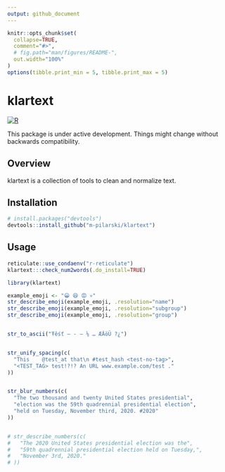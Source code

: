 ```yaml
---
output: github_document
---
```


<!-- README.md is generated from README.Rmd. Please edit that file -->

```r
knitr::opts_chunk$set(
  collapse=TRUE,
  comment="#>",
  # fig.path="man/figures/README-",
  out.width="100%"
)
options(tibble.print_min = 5, tibble.print_max = 5)
```

# klartext

[![R](https://github.com/m-pilarski/klartext/actions/workflows/r.yml/badge.svg)](https://github.com/m-pilarski/klartext/actions/workflows/r.yml)

This package is under active development. Things might change without backwards compatibility.

## Overview

klartext is a collection of tools to clean and normalize text.

## Installation

```r

# install.packages("devtools")
devtools::install_github("m-pilarski/klartext")

```

## Usage

```r

reticulate::use_condaenv("r-reticulate")
klartext:::check_num2words(.do_install=TRUE)

```

```r

library(klartext)

example_emoji <- "😀 😆 😡 💀"
str_describe_emoji(example_emoji, .resolution="name")
str_describe_emoji(example_emoji, .resolution="subgroup")
str_describe_emoji(example_emoji, .resolution="group")


str_to_ascii("Ŧêśť – - — ⅛ … ÆÄöÜ ?¿")


str_unify_spacing(c(
  "This    @test_at that\n #test_hash <test-no-tag>", 
  "<TEST_TAG> test!?!? An URL www.example.com/test ."
))


str_blur_numbers(c(
  "The two thousand and twenty United States presidential",
  "election was the 59th quadrennial presidential election",
  "held on Tuesday, November third, 2020. #2020"
))


# str_describe_numbers(c(
#   "The 2020 United States presidential election was the", 
#   "59th quadrennial presidential election held on Tuesday,",
#   "November 3rd, 2020."
# ))

```
